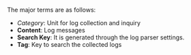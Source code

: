 The major terms are as follows:

-   _Category_: Unit for log collection and inquiry
-   **Content**: Log messages
-   **Search Key**: It is generated through the log parser settings.
-   **Tag**: Key to search the collected logs
